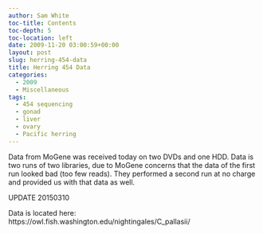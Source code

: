 ```yaml
---
author: Sam White
toc-title: Contents
toc-depth: 5
toc-location: left
date: 2009-11-20 03:00:59+00:00
layout: post
slug: herring-454-data
title: Herring 454 Data
categories:
  - 2009
  - Miscellaneous
tags:
  - 454 sequencing
  - gonad
  - liver
  - ovary
  - Pacific herring
---
```


Data from MoGene was received today on two DVDs and one HDD. Data is two runs of two libraries, due to MoGene concerns that the data of the first run looked bad (too few reads). They performed a second run at no charge and provided us with that data as well.



UPDATE 20150310

Data is located here: https://owl.fish.washington.edu/nightingales/C_pallasii/
